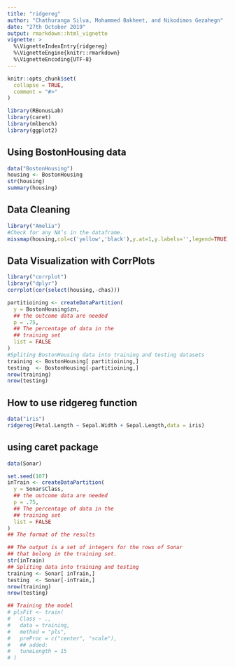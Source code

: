 ```yaml
---
title: "ridgereg"
author: "Chathuranga Silva, Mohammed Bakheet, and Nikodimos Gezahegn"
date: "27th October 2019"
output: rmarkdown::html_vignette
vignette: >
  %\VignetteIndexEntry{ridgereg}
  %\VignetteEngine{knitr::rmarkdown}
  %\VignetteEncoding{UTF-8}
---
```


```r
knitr::opts_chunk$set(
  collapse = TRUE,
  comment = "#>"
)
```

```r
library(RBonusLab)
library(caret)
library(mlbench)
library(ggplot2)
```
## Using BostonHousing data
```r
data("BostonHousing")
housing <- BostonHousing
str(housing)
summary(housing)
```
## Data Cleaning
```r
library("Amelia")
#Check for any NA’s in the dataframe.
missmap(housing,col=c('yellow','black'),y.at=1,y.labels='',legend=TRUE)

```
## Data Visualization with CorrPlots
```r
library("corrplot")
library("dplyr")
corrplot(cor(select(housing,-chas)))
```

```r

partitioining <- createDataPartition(
  y = BostonHousing$zn,
  ## the outcome data are needed
  p = .75,
  ## The percentage of data in the
  ## training set
  list = FALSE
)
#Spliting BostonHousing data into training and testing datasets
training <- BostonHousing[ partitioining,]
testing  <- BostonHousing[-partitioining,]
nrow(training)
nrow(testing)

```
## How to use ridgereg function
```r
data("iris")
ridgereg(Petal.Length ~ Sepal.Width + Sepal.Length,data = iris)
```
## using caret package
```r
data(Sonar)

set.seed(107)
inTrain <- createDataPartition(
  y = Sonar$Class,
  ## the outcome data are needed
  p = .75,
  ## The percentage of data in the
  ## training set
  list = FALSE
)
## The format of the results

## The output is a set of integers for the rows of Sonar
## that belong in the training set.
str(inTrain)
## Spliting data into training and testing
training <- Sonar[ inTrain,]
testing  <- Sonar[-inTrain,]
nrow(training)
nrow(testing)

## Training the model
# plsFit <- train(
#   Class ~ .,
#   data = training,
#   method = "pls",
#   preProc = c("center", "scale"),
#   ## added:
#   tuneLength = 15
# )
```
